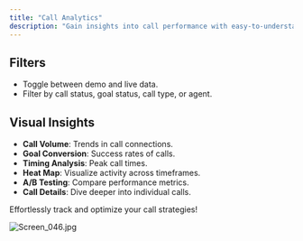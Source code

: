 ```yaml
---
title: "Call Analytics"
description: "Gain insights into call performance with easy-to-understand metrics and filters."
---
```


## **Filters**

- Toggle between demo and live data.
- Filter by call status, goal status, call type, or agent.

## **Visual Insights**

- **Call Volume**: Trends in call connections.
- **Goal Conversion**: Success rates of calls.
- **Timing Analysis**: Peak call times.
- **Heat Map**: Visualize activity across timeframes.
- **A/B Testing**: Compare performance metrics.
- **Call Details**: Dive deeper into individual calls.

Effortlessly track and optimize your call strategies\!

![Screen_046.jpg](/images/Screen_046.jpg)